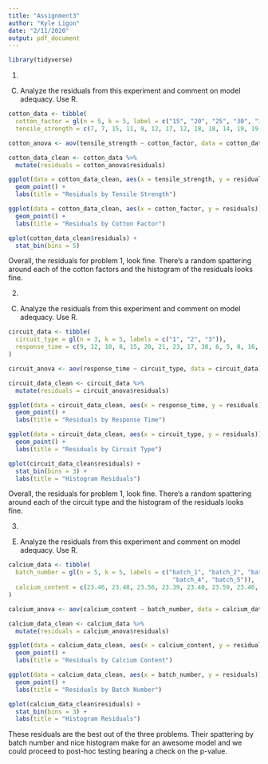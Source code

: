 ```yaml
---
title: "Assignment3"
author: "Kyle Ligon"
date: "2/11/2020"
output: pdf_document
---
```

\begin{center}
\includegraphics[width=8in]{final/pg_one.pdf} 
\end{center}

```r
library(tidyverse)
```

1) 
C) Analyze the residuals from this experiment and comment on model adequacy.  Use R.

```r
cotton_data <- tibble(
  cotton_factor = gl(n = 5, k = 5, label = c("15", "20", "25", "30", "35")),
  tensile_strength = c(7, 7, 15, 11, 9, 12, 17, 12, 18, 18, 14, 19, 19, 18, 18, 19, 25, 22, 19, 23, 7, 10, 11, 15, 11))

cotton_anova <- aov(tensile_strength ~ cotton_factor, data = cotton_data)

cotton_data_clean <- cotton_data %>%
  mutate(residuals = cotton_anova$residuals)

ggplot(data = cotton_data_clean, aes(x = tensile_strength, y = residuals)) +
  geom_point() +
  labs(title = "Residuals by Tensile Strength")
```

```r
ggplot(data = cotton_data_clean, aes(x = cotton_factor, y = residuals)) + 
  geom_point() +
  labs(title = "Residuals by Cotton Factor")
```
```r
qplot(cotton_data_clean$residuals) +
  stat_bin(bins = 5)
```

Overall, the residuals for problem 1, look fine.  There's a random spattering around each of the cotton factors and the histogram of the residuals looks fine.  



\begin{center}
\includegraphics[width=8in]{final/pg_two.pdf} 
\end{center}


2) 
C) Analyze the residuals from this experiment and comment on model adequacy. Use R.

```r
circuit_data <- tibble(
  circuit_type = gl(n = 3, k = 5, labels = c("1", "2", "3")),
  response_time = c(9, 12, 10, 8, 15, 20, 21, 23, 17, 30, 6, 5, 8, 16, 7)
)

circuit_anova <- aov(response_time ~ circuit_type, data = circuit_data)

circuit_data_clean <- circuit_data %>%
  mutate(residuals = circuit_anova$residuals)

ggplot(data = circuit_data_clean, aes(x = response_time, y = residuals)) +
  geom_point() +
  labs(title = "Residuals by Response Time")
```



```r
ggplot(data = circuit_data_clean, aes(x = circuit_type, y = residuals)) + 
  geom_point() +
  labs(title = "Residuals by Circuit Type")
```


```r
qplot(circuit_data_clean$residuals) +
  stat_bin(bins = 3) +
  labs(title = "Histogram Residuals")
```

Overall, the residuals for problem 1, look fine.  There's a random spattering around each of the circuit type and the histogram of the residuals looks fine.  

\begin{center}
\includegraphics[width=8in]{final/pg_three.pdf} 
\includegraphics[width=8in]{final/pg_four.pdf} 
\end{center}
3) 
E) Analyze the residuals from this experiment and comment on model adequacy. Use R.
```r
calcium_data <- tibble(
  batch_number = gl(n = 5, k = 5, labels = c("batch_1", "batch_2", "batch_3",
                                              "batch_4", "batch_5")),
  calcium_content = c(23.46, 23.48, 23.56, 23.39, 23.40, 23.59, 23.46, 23.42, 23.49, 23.50, 23.51, 23.64, 23.46, 23.52, 23.49, 23.28, 23.40, 23.37, 23.46, 23.39, 23.29, 23.46, 23.37, 23.32, 23.38)
)

calcium_anova <- aov(calcium_content ~ batch_number, data = calcium_data)

calcium_data_clean <- calcium_data %>%
  mutate(residuals = calcium_anova$residuals)

ggplot(data = calcium_data_clean, aes(x = calcium_content, y = residuals)) +
  geom_point() +
  labs(title = "Residuals by Calcium Content")
```

```r
ggplot(data = calcium_data_clean, aes(x = batch_number, y = residuals)) + 
  geom_point() +
  labs(title = "Residuals by Batch Number")

```

```r
qplot(calcium_data_clean$residuals) +
  stat_bin(bins = 3) +
  labs(title = "Histogram Residuals")
```

These residuals are the best out of the three problems.  Their spattering by batch number and nice histogram make for an awesome model and we could proceed to post-hoc testing bearing a check on the p-value.  